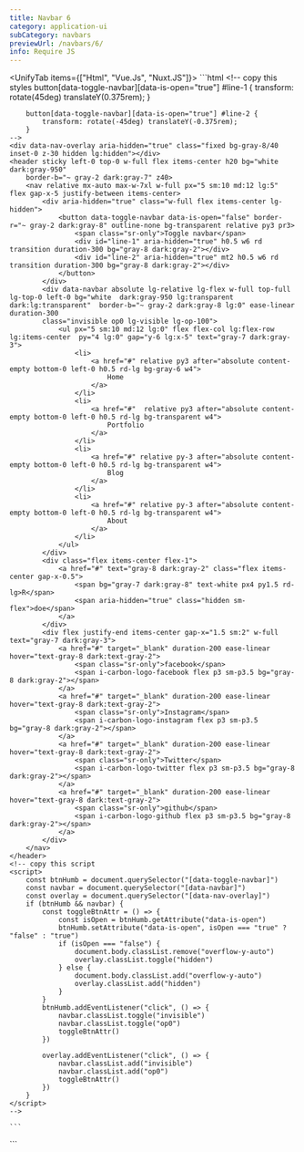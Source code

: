 ```yaml
---
title: Navbar 6
category: application-ui
subCategory: navbars
previewUrl: /navbars/6/
info: Require JS
---
```


<UnifyTab items={["Html", "Vue.Js", "Nuxt.JS"]}>
  <TabItem>
    ```html
    <!-- copy this styles
        button[data-toggle-navbar][data-is-open="true"] #line-1 {
            transform: rotate(45deg) translateY(0.375rem);
        }

        button[data-toggle-navbar][data-is-open="true"] #line-2 {
            transform: rotate(-45deg) translateY(-0.375rem);
        }
    -->
    <div data-nav-overlay aria-hidden="true" class="fixed bg-gray-8/40 inset-0 z-30 hidden lg:hidden"></div>
    <header sticky left-0 top-0 w-full flex items-center h20 bg="white dark:gray-950" 
        border-b="~ gray-2 dark:gray-7" z40>
        <nav relative mx-auto max-w-7xl w-full px="5 sm:10 md:12 lg:5" flex gap-x-5 justify-between items-center>
            <div aria-hidden="true" class="w-full flex items-center lg-hidden">
                <button data-toggle-navbar data-is-open="false" border-r="~ gray-2 dark:gray-8" outline-none bg-transparent relative py3 pr3>
                    <span class="sr-only">Toggle navbar</span>
                    <div id="line-1" aria-hidden="true" h0.5 w6 rd  transition duration-300 bg="gray-8 dark:gray-2"></div>
                    <div id="line-2" aria-hidden="true" mt2 h0.5 w6 rd transition duration-300 bg="gray-8 dark:gray-2"></div>
                </button>
            </div>
            <div data-navbar absolute lg-relative lg-flex w-full top-full lg-top-0 left-0 bg="white  dark:gray-950 lg:transparent dark:lg:transparent"  border-b="~ gray-2 dark:gray-8 lg:0" ease-linear duration-300 
            class="invisible op0 lg-visible lg-op-100">
                <ul px="5 sm:10 md:12 lg:0" flex flex-col lg:flex-row lg:items-center  py="4 lg:0" gap="y-6 lg:x-5" text="gray-7 dark:gray-3">
                    <li>
                        <a href="#" relative py3 after="absolute content-empty bottom-0 left-0 h0.5 rd-lg bg-gray-6 w4">
                            Home
                        </a>
                    </li>
                    <li>
                        <a href="#"  relative py3 after="absolute content-empty bottom-0 left-0 h0.5 rd-lg bg-transparent w4">
                            Portfolio
                        </a>
                    </li>
                    <li>
                        <a href="#" relative py-3 after="absolute content-empty bottom-0 left-0 h0.5 rd-lg bg-transparent w4">
                            Blog
                        </a>
                    </li>
                    <li>
                        <a href="#" relative py-3 after="absolute content-empty bottom-0 left-0 h0.5 rd-lg bg-transparent w4">
                            About
                        </a>
                    </li>
                </ul>
            </div>
            <div class="flex items-center flex-1">
                <a href="#" text="gray-8 dark:gray-2" class="flex items-center gap-x-0.5">
                    <span bg="gray-7 dark:gray-8" text-white px4 py1.5 rd-lg>R</span>
                    <span aria-hidden="true" class="hidden sm-flex">doe</span>
                </a>
            </div>
            <div flex justify-end items-center gap-x="1.5 sm:2" w-full text="gray-7 dark:gray-3">
                <a href="#" target="_blank" duration-200 ease-linear hover="text-gray-8 dark:text-gray-2">
                    <span class="sr-only">facebook</span>
                    <span i-carbon-logo-facebook flex p3 sm-p3.5 bg="gray-8 dark:gray-2"></span>
                </a>
                <a href="#" target="_blank" duration-200 ease-linear hover="text-gray-8 dark:text-gray-2">
                    <span class="sr-only">Instagram</span>
                    <span i-carbon-logo-instagram flex p3 sm-p3.5 bg="gray-8 dark:gray-2"></span>
                </a>
                <a href="#" target="_blank" duration-200 ease-linear hover="text-gray-8 dark:text-gray-2">
                    <span class="sr-only">Twitter</span>
                    <span i-carbon-logo-twitter flex p3 sm-p3.5 bg="gray-8 dark:gray-2"></span>
                </a>
                <a href="#" target="_blank" duration-200 ease-linear hover="text-gray-8 dark:text-gray-2">
                    <span class="sr-only">github</span>
                    <span i-carbon-logo-github flex p3 sm-p3.5 bg="gray-8 dark:gray-2"></span>
                </a>
            </div>
        </nav>
    </header>
    <!-- copy this script 
    <script>
        const btnHumb = document.querySelector("[data-toggle-navbar]")
        const navbar = document.querySelector("[data-navbar]")
        const overlay = document.querySelector("[data-nav-overlay]")
        if (btnHumb && navbar) {
            const toggleBtnAttr = () => {
                const isOpen = btnHumb.getAttribute("data-is-open")
                btnHumb.setAttribute("data-is-open", isOpen === "true" ? "false" : "true")
                if (isOpen === "false") {
                    document.body.classList.remove("overflow-y-auto")
                    overlay.classList.toggle("hidden")
                } else {
                    document.body.classList.add("overflow-y-auto")
                    overlay.classList.add("hidden")
                }
            }
            btnHumb.addEventListener("click", () => {
                navbar.classList.toggle("invisible")
                navbar.classList.toggle("op0")
                toggleBtnAttr()
            })

            overlay.addEventListener("click", () => {
                navbar.classList.add("invisible")
                navbar.classList.add("op0")
                toggleBtnAttr()
            })
        }
    </script> 
    -->
    
    ```
  </TabItem>

  <TabItem>
    ```
    <script setup>
    import { ref } from 'vue'

    const navIsOpen = ref(false)

    const navItems = [
        {
            id:1,
            text:"Home",
            isActive:true,
            href:"#"
        },
        {
            id:2,
            text:"Portfolio",
            isActive:false,
            href:"#"
        },
        {
            id:3,
            text:"Blog",
            isActive:false,
            href:"#"
        },
        {
            id:4,
            text:"About",
            isActive:false,
            href:"#"
        }
    ]

    function toggleNavBar(){
        navIsOpen.value = !navIsOpen.value
        document.body.classList.toggle("overflow-y-auto")
    }

    function closeNavBar(){
        navIsOpen.value = false
        document.body.classList.add("overflow-y-auto")
    }
    </script>
    <template>
        <div @click="closeNavBar()" aria-hidden="true" class="fixed bg-gray-8/40 inset-0 z-30" :class="navIsOpen ? 'flex lg-hidden' : 'hidden'"></div>
        <header sticky left-0 top-0 w-full flex items-center h20 bg="white dark:gray-950" 
            border-b="~ gray-2 dark:gray-7" z40>
            <nav relative mx-auto max-w-7xl w-full px="5 sm:10 md:12 lg:5" flex gap-x-5 justify-between items-center>
                <div aria-hidden="true" class="w-full flex items-center lg-hidden">
                    <button @click="toggleNavBar()" aria-label="toggle navbar" border-r="~ gray-2 dark:gray-8" outline-none bg-transparent relative py3 pr3>
                        <div aria-hidden="true" h0.5 w6 rd  transition duration-300 bg="gray-8 dark:gray-2" :class="navIsOpen ? 'rotate-45 translate-y-1.5' : ''"></div>
                        <div aria-hidden="true" mt2 h0.5 w6 rd transition duration-300 bg="gray-8 dark:gray-2" :class="navIsOpen ? '-rotate-45 -translate-y-1.5' : ''"></div>
                    </button>
                </div>
                <div absolute lg-relative lg-flex w-full top-full lg-top-0 left-0 bg="white  dark:gray-950 lg:transparent dark:lg:transparent"  border-b="~ gray-2 dark:gray-8 lg:0" ease-linear duration-300 
                :class="navIsOpen ? 'visible op100' : 'invisible op0 lg-visible lg-op-100'">
                    <ul px="5 sm:10 md:12 lg:0" flex flex-col lg:flex-row lg:items-center  py="4 lg:0" gap="y-6 lg:x-5" text="gray-7 dark:gray-3">
                        <li v-for="navItem in navItems" :key="navItem.id">
                            <router-link v-if="navItem.isActive" :to="navItem.href" class="relative py3 after-absolute after-content-empty after-bottom-0 after-left-0 after-h0.5 after-rd-lg after-bg-gray-6 after-w4">
                                {{navItem.text}}
                            </router-link>
                            <router-link v-else="navItem.hasDropDown" :to="navItem.href" class="relative py3 after-absolute before-content-empty before-bottom-0 before-left-0 before-h0.5 before-rd-lg before-bg-transparent before-w4">
                                {{navItem.text}}
                            </router-link>
                        </li> 
                    </ul>
                </div>
                <div class="flex items-center flex-1">
                    <router-link to="/" class="text-gray-8 dark-text-gray-2 flex items-center gap-x-0.5">
                        <span bg="gray-7 dark:gray-8" text-white px4 py1.5 rd-lg>R</span>
                        <span aria-hidden="true" class="hidden sm-flex">doe</span>
                    </router-link>
                </div>
                <div flex justify-end items-center gap-x="1.5 sm:2" w-full text="gray-7 dark:gray-3">
                    <a href="#" target="_blank" duration-200 ease-linear hover="text-gray-8 dark:text-gray-2">
                        <span class="sr-only">facebook</span>
                        <span i-carbon-logo-facebook flex p3 sm-p3.5 bg="gray-8 dark:gray-2"></span>
                    </a>
                    <a href="#" target="_blank" duration-200 ease-linear hover="text-gray-8 dark:text-gray-2">
                        <span class="sr-only">Instagram</span>
                        <span i-carbon-logo-instagram flex p3 sm-p3.5 bg="gray-8 dark:gray-2"></span>
                    </a>
                    <a href="#" target="_blank" duration-200 ease-linear hover="text-gray-8 dark:text-gray-2">
                        <span class="sr-only">Twitter</span>
                        <span i-carbon-logo-twitter flex p3 sm-p3.5 bg="gray-8 dark:gray-2"></span>
                    </a>
                    <a href="#" target="_blank" duration-200 ease-linear hover="text-gray-8 dark:text-gray-2">
                        <span class="sr-only">github</span>
                        <span i-carbon-logo-github flex p3 sm-p3.5 bg="gray-8 dark:gray-2"></span>
                    </a>
                </div>
            </nav>
        </header>
    </template>
    ```
  </TabItem> 

  <TabItem>
    ```
    <script setup>
    const navIsOpen = useState('navIsOpen', ()=>false)
    const navItems = [
        {
            id:1,
            text:"Home",
            isActive:true,
            href:"#"
        },
        {
            id:2,
            text:"Portfolio",
            isActive:false,
            href:"#"
        },
        {
            id:3,
            text:"Blog",
            isActive:false,
            href:"#"
        },
        {
            id:4,
            text:"About",
            isActive:false,
            href:"#"
        }
    ]

    function toggleNavBar(){
        navIsOpen.value = !navIsOpen.value
        document.body.classList.toggle("overflow-y-auto")
    }

    function closeNavBar(){
        navIsOpen.value = false
        document.body.classList.add("overflow-y-auto")
    }
    </script>
    <template>
        <div @click="closeNavBar()" aria-hidden="true" class="fixed bg-gray-8/40 inset-0 z-30" :class="navIsOpen ? 'flex lg-hidden' : 'hidden'"></div>
        <header sticky left-0 top-0 w-full flex items-center h20 bg="white dark:gray-950" 
            border-b="~ gray-2 dark:gray-7" z40>
            <nav relative mx-auto max-w-7xl w-full px="5 sm:10 md:12 lg:5" flex gap-x-5 justify-between items-center>
                <div aria-hidden="true" class="w-full flex items-center lg-hidden">
                    <button @click="toggleNavBar()" aria-label="toggle navbar" border-r="~ gray-2 dark:gray-8" outline-none bg-transparent relative py3 pr3>
                        <div aria-hidden="true" h0.5 w6 rd  transition duration-300 bg="gray-8 dark:gray-2" :class="navIsOpen ? 'rotate-45 translate-y-1.5' : ''"></div>
                        <div aria-hidden="true" mt2 h0.5 w6 rd transition duration-300 bg="gray-8 dark:gray-2" :class="navIsOpen ? '-rotate-45 -translate-y-1.5' : ''"></div>
                    </button>
                </div>
                <div absolute lg-relative lg-flex w-full top-full lg-top-0 left-0 bg="white  dark:gray-950 lg:transparent dark:lg:transparent"  border-b="~ gray-2 dark:gray-8 lg:0" ease-linear duration-300 
                :class="navIsOpen ? 'visible op100' : 'invisible op0 lg-visible lg-op-100'">
                    <ul px="5 sm:10 md:12 lg:0" flex flex-col lg:flex-row lg:items-center  py="4 lg:0" gap="y-6 lg:x-5" text="gray-7 dark:gray-3">
                        <li v-for="navItem in navItems" :key="navItem.id">
                            <nuxt-link v-if="navItem.isActive" :to="navItem.href" class="relative py3 after-absolute after-content-empty after-bottom-0 after-left-0 after-h0.5 after-rd-lg after-bg-gray-6 after-w4">
                                {{navItem.text}}
                            </nuxt-link>
                            <nuxt-link v-else="navItem.hasDropDown" :to="navItem.href" class="relative py3 after-absolute before-content-empty before-bottom-0 before-left-0 before-h0.5 before-rd-lg before-bg-transparent before-w4">
                                {{navItem.text}}
                            </nuxt-link>
                        </li> 
                    </ul>
                </div>
                <div class="flex items-center flex-1">
                    <nuxt-link to="/" class="text-gray-8 dark-text-gray-2 flex items-center gap-x-0.5">
                        <span bg="gray-7 dark:gray-8" text-white px4 py1.5 rd-lg>R</span>
                        <span aria-hidden="true" class="hidden sm-flex">doe</span>
                    </nuxt-link>
                </div>
                <div flex justify-end items-center gap-x="1.5 sm:2" w-full text="gray-7 dark:gray-3">
                    <nuxt-link to="#" target="_blank" duration-200 ease-linear hover="text-gray-8 dark:text-gray-2">
                        <span class="sr-only">facebook</span>
                        <span i-carbon-logo-facebook flex p3 sm-p3.5 bg="gray-8 dark:gray-2"></span>
                    </nuxt-link>
                    <nuxt-link to="#" target="_blank" duration-200 ease-linear hover="text-gray-8 dark:text-gray-2">
                        <span class="sr-only">Instagram</span>
                        <span i-carbon-logo-instagram flex p3 sm-p3.5 bg="gray-8 dark:gray-2"></span>
                    </nuxt-link>
                    <nuxt-link to="#" target="_blank" duration-200 ease-linear hover="text-gray-8 dark:text-gray-2">
                        <span class="sr-only">Twitter</span>
                        <span i-carbon-logo-twitter flex p3 sm-p3.5 bg="gray-8 dark:gray-2"></span>
                    </nuxt-link>
                    <nuxt-link to="#" target="_blank" duration-200 ease-linear hover="text-gray-8 dark:text-gray-2">
                        <span class="sr-only">github</span>
                        <span i-carbon-logo-github flex p3 sm-p3.5 bg="gray-8 dark:gray-2"></span>
                    </nuxt-link>
                </div>
            </nav>
        </header>
    </template>
    ```
  </TabItem>
</UnifyTab>